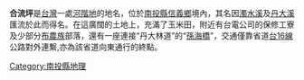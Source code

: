{{Expand|time=2013-09-22}}
'''合流坪'''是[[台灣|台灣]]一處[[河階|河階地]]的地名，位於[[南投縣|南投縣]][[信義鄉_(臺灣)|信義鄉]]境內，其名因[[濁水溪|濁水溪]]及[[丹大溪|丹大溪]]匯流於此而得名。在這廣闊的土地上，充滿了玉米田，附近有台電公司的保修工寮及少部分[[布農族|布農族]]部落，還有一座連接“丹大林道”的“[[孫海橋|孫海橋]]”，交通僅靠省道[[台16線|台16線]]公路對外連繫,亦為該省道向東通行的終點。

[[Category:南投縣地理|Category:南投縣地理]]